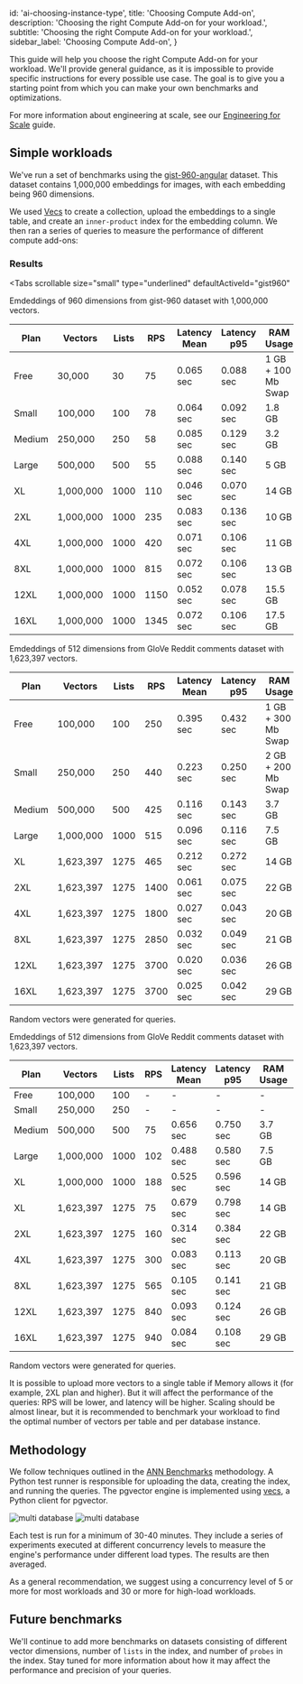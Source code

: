 
  id: 'ai-choosing-instance-type',
  title: 'Choosing Compute Add-on',
  description: 'Choosing the right Compute Add-on for your workload.',
  subtitle: 'Choosing the right Compute Add-on for your workload.',
  sidebar_label: 'Choosing Compute Add-on',
}

This guide will help you choose the right Compute Add-on for your workload. We'll provide general guidance, as it is impossible to provide specific instructions for every possible use case. The goal is to give you a starting point from which you can make your own benchmarks and optimizations.

For more information about engineering at scale, see our [Engineering for Scale](/docs/guides/ai/engineering-for-scale) guide.

## Simple workloads

We've run a set of benchmarks using the [gist-960-angular](http://corpus-texmex.irisa.fr/) dataset. This dataset contains 1,000,000 embeddings for images, with each embedding being 960 dimensions.

We used [Vecs](https://github.com/supabase/vecs) to create a collection, upload the embeddings to a single table, and create an `inner-product` index for the embedding column. We then ran a series of queries to measure the performance of different compute add-ons:

### Results

<Tabs
  scrollable
  size="small"
  type="underlined"
  defaultActiveId="gist960"
>
<TabPanel id="gist960" label="gist-960, probes = 10">

Emdeddings of 960 dimensions from gist-960 dataset with 1,000,000 vectors.

| Plan   | Vectors   | Lists | RPS  | Latency Mean | Latency p95 | RAM Usage          | RAM    |
| ------ | --------- | ----- | ---- | ------------ | ----------- | ------------------ | ------ |
| Free   | 30,000    | 30    | 75   | 0.065 sec    | 0.088 sec   | 1 GB + 100 Mb Swap | 1 GB   |
| Small  | 100,000   | 100   | 78   | 0.064 sec    | 0.092 sec   | 1.8 GB             | 2 GB   |
| Medium | 250,000   | 250   | 58   | 0.085 sec    | 0.129 sec   | 3.2 GB             | 4 GB   |
| Large  | 500,000   | 500   | 55   | 0.088 sec    | 0.140 sec   | 5 GB               | 8 GB   |
| XL     | 1,000,000 | 1000  | 110  | 0.046 sec    | 0.070 sec   | 14 GB              | 16 GB  |
| 2XL    | 1,000,000 | 1000  | 235  | 0.083 sec    | 0.136 sec   | 10 GB              | 32 GB  |
| 4XL    | 1,000,000 | 1000  | 420  | 0.071 sec    | 0.106 sec   | 11 GB              | 64 GB  |
| 8XL    | 1,000,000 | 1000  | 815  | 0.072 sec    | 0.106 sec   | 13 GB              | 128 GB |
| 12XL   | 1,000,000 | 1000  | 1150 | 0.052 sec    | 0.078 sec   | 15.5 GB            | 192 GB |
| 16XL   | 1,000,000 | 1000  | 1345 | 0.072 sec    | 0.106 sec   | 17.5 GB            | 256 GB |

</TabPanel>
<TabPanel id="glove512" label="GloVe-512, probes = 10">

Emdeddings of 512 dimensions from GloVe Reddit comments dataset with 1,623,397 vectors.

| Plan   | Vectors   | Lists | RPS  | Latency Mean | Latency p95 | RAM Usage          | RAM    |
| ------ | --------- | ----- | ---- | ------------ | ----------- | ------------------ | ------ |
| Free   | 100,000   | 100   | 250  | 0.395 sec    | 0.432 sec   | 1 GB + 300 Mb Swap | 1 GB   |
| Small  | 250,000   | 250   | 440  | 0.223 sec    | 0.250 sec   | 2 GB + 200 Mb Swap | 2 GB   |
| Medium | 500,000   | 500   | 425  | 0.116 sec    | 0.143 sec   | 3.7 GB             | 4 GB   |
| Large  | 1,000,000 | 1000  | 515  | 0.096 sec    | 0.116 sec   | 7.5 GB             | 8 GB   |
| XL     | 1,623,397 | 1275  | 465  | 0.212 sec    | 0.272 sec   | 14 GB              | 16 GB  |
| 2XL    | 1,623,397 | 1275  | 1400 | 0.061 sec    | 0.075 sec   | 22 GB              | 32 GB  |
| 4XL    | 1,623,397 | 1275  | 1800 | 0.027 sec    | 0.043 sec   | 20 GB              | 64 GB  |
| 8XL    | 1,623,397 | 1275  | 2850 | 0.032 sec    | 0.049 sec   | 21 GB              | 128 GB |
| 12XL   | 1,623,397 | 1275  | 3700 | 0.020 sec    | 0.036 sec   | 26 GB              | 192 GB |
| 16XL   | 1,623,397 | 1275  | 3700 | 0.025 sec    | 0.042 sec   | 29 GB              | 256 GB |

Random vectors were generated for queries.

</TabPanel>
<TabPanel id="glove512_60" label="GloVe-512, probes = 60">

Emdeddings of 512 dimensions from GloVe Reddit comments dataset with 1,623,397 vectors.

| Plan   | Vectors   | Lists | RPS | Latency Mean | Latency p95 | RAM Usage | RAM    |
| ------ | --------- | ----- | --- | ------------ | ----------- | --------- | ------ |
| Free   | 100,000   | 100   | -   | -            | -           | -         | 1 GB   |
| Small  | 250,000   | 250   | -   | -            | -           | -         | 2 GB   |
| Medium | 500,000   | 500   | 75  | 0.656 sec    | 0.750 sec   | 3.7 GB    | 4 GB   |
| Large  | 1,000,000 | 1000  | 102 | 0.488 sec    | 0.580 sec   | 7.5 GB    | 8 GB   |
| XL     | 1,000,000 | 1000  | 188 | 0.525 sec    | 0.596 sec   | 14 GB     | 16 GB  |
| XL     | 1,623,397 | 1275  | 75  | 0.679 sec    | 0.798 sec   | 14 GB     | 16 GB  |
| 2XL    | 1,623,397 | 1275  | 160 | 0.314 sec    | 0.384 sec   | 22 GB     | 32 GB  |
| 4XL    | 1,623,397 | 1275  | 300 | 0.083 sec    | 0.113 sec   | 20 GB     | 64 GB  |
| 8XL    | 1,623,397 | 1275  | 565 | 0.105 sec    | 0.141 sec   | 21 GB     | 128 GB |
| 12XL   | 1,623,397 | 1275  | 840 | 0.093 sec    | 0.124 sec   | 26 GB     | 192 GB |
| 16XL   | 1,623,397 | 1275  | 940 | 0.084 sec    | 0.108 sec   | 29 GB     | 256 GB |

Random vectors were generated for queries.

</TabPanel>
</Tabs>

<Admonition type="note">

It is possible to upload more vectors to a single table if Memory allows it (for example, 2XL plan and higher). But it will affect the performance of the queries: RPS will be lower, and latency will be higher. Scaling should be almost linear, but it is recommended to benchmark your workload to find the optimal number of vectors per table and per database instance.

</Admonition>

## Methodology

We follow techniques outlined in the [ANN Benchmarks](https://github.com/erikbern/ann-benchmarks) methodology. A Python test runner is responsible for uploading the data, creating the index, and running the queries. The pgvector engine is implemented using [vecs](https://github.com/supabase/vecs), a Python client for pgvector.

<div>
  <img
    alt="multi database"
    className="dark:hidden"
    src="/docs/img/ai/instance-type/vecs-benchmark--light.png"
  />
  <img
    alt="multi database"
    className="hidden dark:block"
    src="/docs/img/ai/instance-type/vecs-benchmark--dark.png"
  />
</div>

Each test is run for a minimum of 30-40 minutes. They include a series of experiments executed at different concurrency levels to measure the engine's performance under different load types. The results are then averaged.

As a general recommendation, we suggest using a concurrency level of 5 or more for most workloads and 30 or more for high-load workloads.

## Future benchmarks

We'll continue to add more benchmarks on datasets consisting of different vector dimensions, number of `lists` in the index, and number of `probes` in the index. Stay tuned for more information about how it may affect the performance and precision of your queries.


